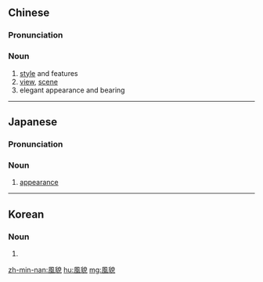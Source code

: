 {{also|风貌}}
==Chinese==
{{zh-forms|s=风貌}}

===Pronunciation===
{{zh-pron
|m=fēngmào
|cat=n
}}

===Noun===
{{zh-noun}}

# [[style]] and features
# [[view]], [[scene]]
# elegant appearance and bearing
----
==Japanese==
{{ja-kanjitab|ふう|ぼう|yomi=o}}

===Pronunciation===
{{ja-pron|ふうぼう|y=o}}

===Noun===
{{ja-noun|ふうぼう}}

# [[appearance]]

----

==Korean==
{{ko-hanjatab}}

===Noun===
{{ko-noun|hj|hangeul=풍모}}

# {{hanja form of|풍모|}}

[[zh-min-nan:風貌]]
[[hu:風貌]]
[[mg:風貌]]
